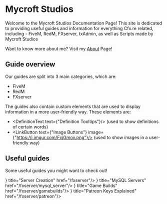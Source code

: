 
# Mycroft Studios

Welcome to the Mycroft Studios Documentation Page! This site is dedicated to providing useful guides and
information for everything Cfx.re related, including - FiveM, RedM, FXserver, txAdmin, as well as Scripts
made by Mycroft Studios

Want to know more about me? Visit my [About](./about) Page!

## Guide overview

Our guides are split into 3 main categories, which are:
- FiveM
- RedM
- FXserver

The guides also contain custom elements that are used to display information in a more user-friendly way.
These elements are:

- <DefinitionText text={"Definition Tooltips"}/> (used to show definitions of certain words)
- <LinkButton text={"Image Buttons"} image={"https://i.imgur.com/FxjGmov.png"}/> (used to show images in a user-friendly way)


## Useful guides

Some useful guides you might want to check out!

<Cards>
    <Card icon={<DownloadIcon/>} title="Server Creation" href="/fxserver"/>
    <Card icon={<DnsIcon/>} title="MySQL Servers" href="/fxserver/mysql_server"/>
    <Card icon={<UpgradeIcon/>} title="Game Builds" href="/fxserver/gamebuilds"/>
    <Card icon={<VpnKeyIcon/>} title="Patreon Keys Explained" href="/fxserver/patreon"/>
</Cards>